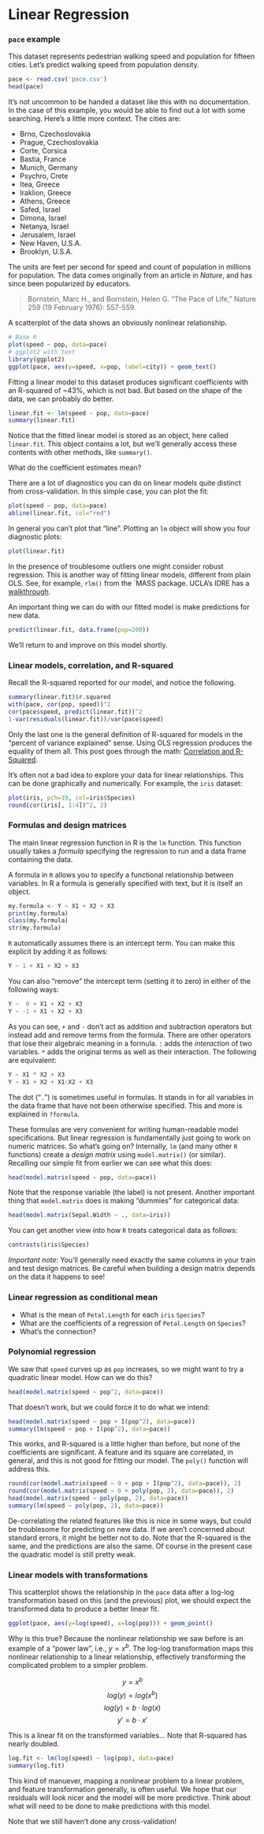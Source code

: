# Linear Regression

### `pace` example

This dataset represents pedestrian walking speed and population for fifteen cities. Let's predict walking speed from population density.

```r
pace <- read.csv('pace.csv')
head(pace)
```

It's not uncommon to be handed a dataset like this with no documentation. In the case of this example, you would be able to find out a lot with some searching. Here's a little more context. The cities are:

 * Brno, Czechoslovakia
 * Prague, Czechoslovakia
 * Corte, Corsica
 * Bastia, France
 * Munich, Germany
 * Psychro, Crete
 * Itea, Greece
 * Iraklion, Greece
 * Athens, Greece
 * Safed, Israel
 * Dimona, Israel
 * Netanya, Israel
 * Jerusalem, Israel
 * New Haven, U.S.A.
 * Brooklyn, U.S.A.

The units are feet per second for speed and count of population in millions for population. The data comes originally from an article in _Nature_, and has since been popularized by educators.

> Bornstein, Marc H., and Bornstein, Helen G. "The Pace of Life," Nature 259 (19 February 1976): 557-559.

A scatterplot of the data shows an obviously nonlinear relationship.

```r
# Base R
plot(speed ~ pop, data=pace)
# ggplot2 with text
library(ggplot2)
ggplot(pace, aes(y=speed, x=pop, label=city)) + geom_text()
```

Fitting a linear model to this dataset produces significant coefficients with an R-squared of ~43%, which is not bad. But based on the shape of the data, we can probably do better.

```r
linear.fit <- lm(speed ~ pop, data=pace)
summary(linear.fit)
```

Notice that the fitted linear model is stored as an object, here called `linear.fit`. This object contains a lot, but we'll generally access these contents with other methods, like `summary()`.

What do the coefficient estimates mean?

There are a lot of diagnostics you can do on linear models quite distinct from cross-validation. In this simple case, you can plot the fit:

```r
plot(speed ~ pop, data=pace)
abline(linear.fit, col="red")
```

In general you can't plot that "line". Plotting an `lm` object will show you four diagnostic plots:

```r
plot(linear.fit)
```

In the presence of troublesome outliers one might consider robust regression. This is another way of fitting linear models, different from plain OLS. See, for example, `rlm()` from the `MASS package. UCLA's IDRE has a [walkthrough](http://www.ats.ucla.edu/stat/r/dae/rreg.htm).

An important thing we can do with our fitted model is make predictions for new data.

```r
predict(linear.fit, data.frame(pop=200))
```

We'll return to and improve on this model shortly.


### Linear models, correlation, and R-squared

Recall the R-squared reported for our model, and notice the following.

```r
summary(linear.fit)$r.squared
with(pace, cor(pop, speed))^2
cor(pace$speed, predict(linear.fit))^2
1-var(residuals(linear.fit))/var(pace$speed)
```

Only the last one is the general definition of R-squared for models in the "percent of variance explained" sense. Using OLS regression produces the equality of them all. This post goes through the math: [Correlation and R-Squared](http://www.win-vector.com/blog/2011/11/correlation-and-r-squared/).

It's often not a bad idea to explore your data for linear relationships. This can be done graphically and numerically. For example, the `iris` dataset:

```r
plot(iris, pch=19, col=iris$Species)
round(cor(iris[, 1:4])^2, 2)
```


### Formulas and design matrices

The main linear regression function in R is the `lm` function. This function usually takes a _formula_ specifying the regression to run and a data frame containing the data.

A formula in `R` allows you to specify a functional relationship between variables. In R a formula is generally specified with text, but it is itself an object.

```r
my.formula <- Y ~ X1 + X2 + X3
print(my.formula)
class(my.formula)
str(my.formula)
```

`R` automatically assumes there is an intercept term. You can make this explicit by adding it as follows:

```r
Y ~ 1 + X1 + X2 + X3
```

You can also "remove" the intercept term (setting it to zero) in either of the following ways:

```r
Y ~  0 + X1 + X2 + X3
Y ~ -1 + X1 + X2 + X3
```

As you can see, `+` and `-` don't act as addition and subtraction operators but instead add and remove terms from the formula. There are other operators that lose their algebraic meaning in a formula.  `:` adds the _interaction_ of two variables. `*` adds the original terms as well as their interaction. The following are equivalent:

```r
Y ~ X1 * X2 + X3
Y ~ X1 + X2 + X1:X2 + X3
```

The dot ("`.`") is sometimes useful in formulas. It stands in for all variables in the data frame that have not been otherwise specified. This and more is explained in `?formula`.

These formulas are very convenient for writing human-readable model specifications. But linear regression is fundamentally just going to work on numeric matrices. So what's going on? Internally, `lm` (and many other `R` functions) create a _design matrix_ using `model.matrix()` (or similar). Recalling our simple fit from earlier we can see what this does:

```r
head(model.matrix(speed ~ pop, data=pace))
```

Note that the response variable (the label) is not present. Another important thing that `model.matrix` does is making "dummies" for categorical data:

```r
head(model.matrix(Sepal.Width ~ ., data=iris))
```

You can get another view into how `R` treats categorical data as follows:

```r
contrasts(iris$Species)
```

_Important note_: You'll generally need exactly the same columns in your train and test design matrices. Be careful when building a design matrix depends on the data it happens to see!


### Linear regression as conditional mean

 * What is the mean of `Petal.Length` for each `iris` `Species`?
 * What are the coefficients of a regression of `Petal.Length` on `Species`?
 * What's the connection?


### Polynomial regression

We saw that `speed` curves up as `pop` increases, so we might want to try a quadratic linear model. How can we do this?

```r
head(model.matrix(speed ~ pop^2, data=pace))
```

That doesn't work, but we could force it to do what we intend:

```r
head(model.matrix(speed ~ pop + I(pop^2), data=pace))
summary(lm(speed ~ pop + I(pop^2), data=pace))
```

This works, and R-squared is a little higher than before, but none of the coefficients are significant. A feature and its square are correlated, in general, and this is not good for fitting our model. The `poly()` function will address this.

```r
round(cor(model.matrix(speed ~ 0 + pop + I(pop^2), data=pace)), 2)
round(cor(model.matrix(speed ~ 0 + poly(pop, 2), data=pace)), 2)
head(model.matrix(speed ~ poly(pop, 2), data=pace))
summary(lm(speed ~ poly(pop, 2), data=pace))
```

De-correlating the related features like this is nice in some ways, but could be troublesome for predicting on new data. If we aren't concerned about standard errors, it might be better not to do. Note that the R-squared is the same, and the predictions are also the same. Of course in the present case the quadratic model is still pretty weak.


### Linear models with transformations

This scatterplot shows the relationship in the `pace` data after a log-log transformation based on this (and the previous) plot, we should expect the transformed data to produce a better linear fit.

```r
ggplot(pace, aes(y=log(speed), x=log(pop))) + geom_point()
```

Why is this true? Because the nonlinear relationship we saw before is an example of a "power law", i.e.,	$y = x ^ b$. The log-log transformation maps this nonlinear relationship to a linear relationship, effectively transforming the complicated problem to a simpler problem.

$$y = x ^ b$$
$$log(y) = log(x^b)$$
$$log(y) = b \cdot log(x)$$
$$y' = b \cdot x'$$

This is a linear fit on the transformed variables... Note that R-squared has nearly doubled.

```r
log.fit <- lm(log(speed) ~ log(pop), data=pace)
summary(log.fit)
```

This kind of manuever, mapping a nonlinear problem to a linear problem, and feature transformation generally, is often useful. We hope that our residuals will look nicer and the model will be more predictive. Think about what will need to be done to make predictions with this model.

Note that we still haven't done any cross-validation!
